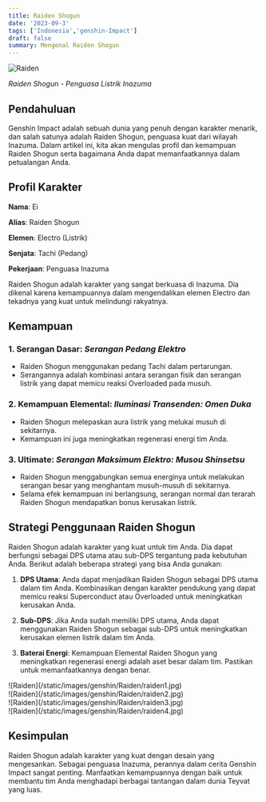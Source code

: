 ```yaml
---
title: Raiden Shogun
date: '2023-09-3'
tags: ['Indonesia','genshin-Impact']
draft: false
summary: Mengenal Raiden Shogun
---
```


<div className="my-1 w-full overflow-hidden px-2 xl:my-1 xl:w-1/2 xl:px-2 flex justify-center items-center">
  <img src="/static/images/genshin/Raiden/raiden.png" alt="Raiden" />
</div>

_Raiden Shogun - Penguasa Listrik Inazuma_

## Pendahuluan

Genshin Impact adalah sebuah dunia yang penuh dengan karakter menarik, dan salah satunya adalah Raiden Shogun, penguasa kuat dari wilayah Inazuma. Dalam artikel ini, kita akan mengulas profil dan kemampuan Raiden Shogun serta bagaimana Anda dapat memanfaatkannya dalam petualangan Anda.

## Profil Karakter

**Nama**: Ei

**Alias**: Raiden Shogun

**Elemen**: Electro (Listrik)

**Senjata**: Tachi (Pedang)

**Pekerjaan**: Penguasa Inazuma

Raiden Shogun adalah karakter yang sangat berkuasa di Inazuma. Dia dikenal karena kemampuannya dalam mengendalikan elemen Electro dan tekadnya yang kuat untuk melindungi rakyatnya.

## Kemampuan

### 1. **Serangan Dasar**: _Serangan Pedang Elektro_

- Raiden Shogun menggunakan pedang Tachi dalam pertarungan.
- Serangannya adalah kombinasi antara serangan fisik dan serangan listrik yang dapat memicu reaksi Overloaded pada musuh.

### 2. **Kemampuan Elemental**: _Iluminasi Transenden: Omen Duka_

- Raiden Shogun melepaskan aura listrik yang melukai musuh di sekitarnya.
- Kemampuan ini juga meningkatkan regenerasi energi tim Anda.

### 3. **Ultimate**: _Serangan Maksimum Elektro: Musou Shinsetsu_

- Raiden Shogun menggabungkan semua energinya untuk melakukan serangan besar yang menghantam musuh-musuh di sekitarnya.
- Selama efek kemampuan ini berlangsung, serangan normal dan terarah Raiden Shogun mendapatkan bonus kerusakan listrik.

## Strategi Penggunaan Raiden Shogun

Raiden Shogun adalah karakter yang kuat untuk tim Anda. Dia dapat berfungsi sebagai DPS utama atau sub-DPS tergantung pada kebutuhan Anda. Berikut adalah beberapa strategi yang bisa Anda gunakan:

1. **DPS Utama**: Anda dapat menjadikan Raiden Shogun sebagai DPS utama dalam tim Anda. Kombinasikan dengan karakter pendukung yang dapat memicu reaksi Superconduct atau Overloaded untuk meningkatkan kerusakan Anda.

2. **Sub-DPS**: Jika Anda sudah memiliki DPS utama, Anda dapat menggunakan Raiden Shogun sebagai sub-DPS untuk meningkatkan kerusakan elemen listrik dalam tim Anda.

3. **Baterai Energi**: Kemampuan Elemental Raiden Shogun yang meningkatkan regenerasi energi adalah aset besar dalam tim. Pastikan untuk memanfaatkannya dengan benar.

<div className="-mx-2 flex flex-wrap overflow-hidden xl:-mx-2">
  <div className="my-1 w-full overflow-hidden px-2 xl:my-1 xl:w-1/2 xl:px-2">
    ![Raiden](/static/images/genshin/Raiden/raiden1.jpg)
  </div>
  <div className="my-1 w-full overflow-hidden px-2 xl:my-1 xl:w-1/2 xl:px-2">
    ![Raiden](/static/images/genshin/Raiden/raiden2.jpg)
  </div>
  <div className="my-1 w-full overflow-hidden px-2 xl:my-1 xl:w-1/2 xl:px-2">
    ![Raiden](/static/images/genshin/Raiden/raiden3.jpg)
  </div>
  <div className="my-1 w-full overflow-hidden px-2 xl:my-1 xl:w-1/2 xl:px-2">
    ![Raiden](/static/images/genshin/Raiden/raiden4.jpg)
  </div>
</div>

## Kesimpulan

Raiden Shogun adalah karakter yang kuat dengan desain yang mengesankan. Sebagai penguasa Inazuma, perannya dalam cerita Genshin Impact sangat penting. Manfaatkan kemampuannya dengan baik untuk membantu tim Anda menghadapi berbagai tantangan dalam dunia Teyvat yang luas.
